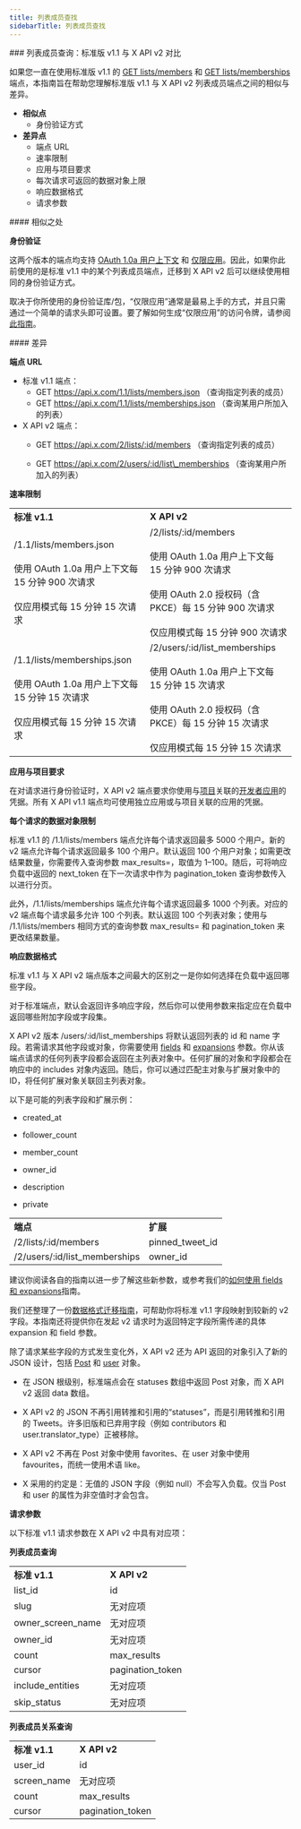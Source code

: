 ```yaml
---
title: 列表成员查找
sidebarTitle: 列表成员查找
---
```



<div id="list-members-lookup-standard-v11-compared-to-x-api-v2">
  ### 列表成员查询：标准版 v1.1 与 X API v2 对比
</div>

如果您一直在使用标准版 v1.1 的 [GET lists/members](https://developer.x.com/en/docs/twitter-api/v1/accounts-and-users/create-manage-lists/api-reference/get-lists-members) 和 [GET lists/memberships](https://developer.x.com/en/docs/twitter-api/v1/accounts-and-users/create-manage-lists/api-reference/get-lists-memberships) 端点，本指南旨在帮助您理解标准版 v1.1 与 X API v2 列表成员端点之间的相似与差异。

- **相似点**
  - 身份验证方式
- **差异点**
  - 端点 URL
  - 速率限制
  - 应用与项目要求
  - 每次请求可返回的数据对象上限
  - 响应数据格式
  - 请求参数

<div id="similarities">
  #### 相似之处
</div>

**身份验证**

这两个版本的端点均支持 [OAuth 1.0a 用户上下文](/zh/resources/fundamentals/authentication#oauth-1-0a-2) 和 [仅限应用](/zh/resources/fundamentals/authentication#oauth-2-0)。因此，如果你此前使用的是标准 v1.1 中的某个列表成员端点，迁移到 X API v2 后可以继续使用相同的身份验证方式。

取决于你所使用的身份验证库/包，“仅限应用”通常是最易上手的方式，并且只需通过一个简单的请求头即可设置。要了解如何生成“仅限应用”的访问令牌，请参阅[此指南](/zh/resources/fundamentals/authentication#bearer-token-also-known-as-app-only)。

<div id="differences">
  #### 差异
</div>

**端点 URL**

- 标准 v1.1 端点：
  - GET https://api.x.com/1.1/lists/members.json
    （查询指定列表的成员）
  - GET https://api.x.com/1.1/lists/memberships.json
    （查询某用户所加入的列表）
- X API v2 端点：
  - GET https://api.x.com/2/lists/:id/members
    （查询指定列表的成员）

  - GET https://api.x.com/2/users/:id/list\_memberships
    （查询某用户所加入的列表）

**速率限制**

|     |     |
| :--- | :--- |
| **标准 v1.1** | **X API v2** |
| /1.1/lists/members.json<br /><br />使用 OAuth 1.0a 用户上下文每 15 分钟 900 次请求<br /><br />仅应用模式每 15 分钟 15 次请求 | /2/lists/:id/members<br /><br />使用 OAuth 1.0a 用户上下文每 15 分钟 900 次请求<br /><br />使用 OAuth 2.0 授权码（含 PKCE）每 15 分钟 900 次请求<br /><br />仅应用模式每 15 分钟 900 次请求 |
| /1.1/lists/memberships.json<br /><br />使用 OAuth 1.0a 用户上下文每 15 分钟 15 次请求<br /><br />仅应用模式每 15 分钟 15 次请求 | /2/users/:id/list\_memberships<br /><br />使用 OAuth 1.0a 用户上下文每 15 分钟 15 次请求<br /><br />使用 OAuth 2.0 授权码（含 PKCE）每 15 分钟 15 次请求<br /><br />仅应用模式每 15 分钟 15 次请求 |

**应用与项目要求**

在对请求进行身份验证时，X API v2 端点要求你使用与[项目](/zh/resources/fundamentals/projects)关联的[开发者应用](/zh/resources/fundamentals/developer-apps)的凭据。所有 X API v1.1 端点均可使用独立应用或与项目关联的应用的凭据。

**每个请求的数据对象限制**

标准 v1.1 的 /1.1/lists/members 端点允许每个请求返回最多 5000 个用户。新的 v2 端点允许每个请求返回最多 100 个用户。默认返回 100 个用户对象；如需更改结果数量，你需要传入查询参数 max\_results=，取值为 1–100。随后，可将响应负载中返回的 next\_token 在下一次请求中作为 pagination\_token 查询参数传入以进行分页。

此外，/1.1/lists/memberships 端点允许每个请求返回最多 1000 个列表。对应的 v2 端点每个请求最多允许 100 个列表。默认返回 100 个列表对象；使用与 /1.1/lists/members 相同方式的查询参数 max\_results= 和 pagination\_token 来更改结果数量。

**响应数据格式**

标准 v1.1 与 X API v2 端点版本之间最大的区别之一是你如何选择在负载中返回哪些字段。

对于标准端点，默认会返回许多响应字段，然后你可以使用参数来指定应在负载中返回哪些附加字段或字段集。

X API v2 版本 /users/:id/list\_memberships 将默认返回列表的 id 和 name 字段。若需请求其他字段或对象，你需要使用 [fields](/zh/x-api/fundamentals/fields) 和 [expansions](/zh/x-api/fundamentals/expansions) 参数。你从该端点请求的任何列表字段都会返回在主列表对象中。任何扩展的对象和字段都会在响应中的 includes 对象内返回。随后，你可以通过匹配主对象与扩展对象中的 ID，将任何扩展对象关联回主列表对象。

以下是可能的列表字段和扩展示例：

- created\_at

- follower\_count

- member\_count

- owner\_id

- description

- private

|     |     |
| :--- | :--- |
| **端点** | **扩展** |
| /2/lists/:id/members | pinned\_tweet\_id |
| /2/users/:id/list\_memberships | owner\_id |

建议你阅读各自的指南以进一步了解这些新参数，或参考我们的[如何使用 fields 和 expansions](/zh/x-api/fundamentals/data-dictionary#how-to-use-fields-and-expansions)指南。 

我们还整理了一份[数据格式迁移指南](/zh/x-api/migrate/data-format-migration)，可帮助你将标准 v1.1 字段映射到较新的 v2 字段。本指南还将提供你在发起 v2 请求时为返回特定字段所需传递的具体 expansion 和 field 参数。 

除了请求某些字段的方式发生变化外，X API v2 还为 API 返回的对象引入了新的 JSON 设计，包括 [Post](/zh/x-api/fundamentals/data-dictionary#tweet) 和 [user](/zh/x-api/fundamentals/data-dictionary#user) 对象。

- 在 JSON 根级别，标准端点会在 statuses 数组中返回 Post 对象，而 X API v2 返回 data 数组。 

- X API v2 的 JSON 不再引用转推和引用的“statuses”，而是引用转推和引用的 Tweets。许多旧版和已弃用字段（例如 contributors 和 user.translator\_type）正被移除。 

- X API v2 不再在 Post 对象中使用 favorites、在 user 对象中使用 favourites，而统一使用术语 like。 

- X 采用的约定是：无值的 JSON 字段（例如 null）不会写入负载。仅当 Post 和 user 的属性为非空值时才会包含。

**请求参数**

以下标准 v1.1 请求参数在 X API v2 中具有对应项：

**列表成员查询**

|     |     |
| :--- | :--- |
| **标准 v1.1** | **X API v2** |
| list\_id | id  |
| slug | 无对应项 |
| owner\_screen\_name | 无对应项 |
| owner\_id | 无对应项 |
| count | max\_results |
| cursor | pagination\_token |
| include\_entities | 无对应项 |
| skip\_status | 无对应项 |

**列表成员关系查询**

|     |     |
| :--- | :--- |
| **标准 v1.1** | **X API v2** |
| user\_id | id  |
| screen\_name | 无对应项 |
| count | max\_results |
| cursor | pagination\_token |